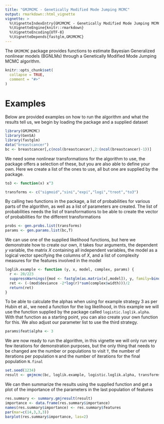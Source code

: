 ```yaml
---
title: "GMJMCMC - Genetically Modified Mode Jumping MCMC"
output: rmarkdown::html_vignette
vignette: >
  %\VignetteIndexEntry{GMJMCMC - Genetically Modified Mode Jumping MCMC}
  %\VignetteEngine{knitr::rmarkdown}
  %\VignetteEncoding{UTF-8}
  %\VignetteDepends{fastglm,GMJMCMC}
---
```

The `GMJMCMC` package provides functions to estimate Bayesian Generalized nonlinear models (BGNLMs) through a Genetically Modified Mode Jumping MCMC algorithm.


```r
knitr::opts_chunk$set(
  collapse = TRUE,
  comment = "#>"
)
```
# Examples
Below are provided examples on how to run the algorithm and what the results tell us, we begin by loading the package and a supplied dataset
```r
library(GMJMCMC)
library(GenSA)
library(fastglm)
data("breastcancer")
bc <- breastcancer[,c(ncol(breastcancer),2:(ncol(breastcancer)-1))]
```
We need some nonlinear transformations for the algorithm to use, the package offers a selection of these, but you are also able to define your own. Here we create a list of the ones to use, all but one are supplied by the package.
```r
to3 <- function(x) x^3

transforms <- c("sigmoid","sini","expi","logi","troot","to3")
```
By calling two functions in the package, a list of probabilities for various parts of the algorithm, as well as a list of parameters are created. The list of probabilities needs the list of transformations to be able to create the vector of probabilities for the different transformations
```r
probs <- gen.probs.list(transforms)
params <- gen.params.list(bc,T)
```
We can use one of the supplied likelihood functions, but here we demonstrate how to create our own, it takes four arguments, the dependent $y$ variable, the matrix $X$ containing all independent variables, the model as a logical vector specifying the columns of $X$, and a list of complexity measures for the features involved in the model
```r
loglik.example <- function (y, x, model, complex, params) {
  r <- 20/223
  suppressWarnings({mod <- fastglm(as.matrix(x[,model]), y, family=binomial())})
  ret <- (-(mod$deviance -2*log(r)*sum(complex$width)))/2
  return(ret)
}
```
To be able to calculate the alphas when using for example strategy 3 as per Hubin et al., we need a function for the log likelihood, in this example we will use the function supplied by the package called `logistic.loglik.alpha`. With that function as a starting point, you can also create your own function for this. We also adjust our parameter list to use the third strategy.
```r
params$feat$alpha <- 3
```

We are now ready to run the algorithm, in this vignette we will only run very few iterations for demonstration purposes, but the only thing that needs to be changed are the number or populations to visit `T`, the number of iterations per population `N` and the number of iterations for the final population `N.final`
```r
set.seed(1234)
result <- gmjmcmc(bc, loglik.example, logistic.loglik.alpha, transforms, T=3, N=30, N.final=60, probs, params)
```
We can then summarize the results using the supplied function and get a plot of the importance of the parameters in the last population of features
```r
res.summary <- summary.gmjresult(result)
importance <- data.frame(res.summary$importance)
names(res.summary$importance) <- res.summary$features
par(mar=c(14,3,3,3))
barplot(res.summary$importance, las=2)
```
